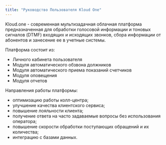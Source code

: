 ```yaml
---
title: "Руководство Пользователя Kloud One"
---
```


Kloud.one - современная мультизадачная облачная платформа предназначенная для обработки голосовой информации и тоновых сигналов (DTMF) входящих и исходящих звонков, сбора информации от абонентов и занесение ее в учетные системы.

Платформа состоит из:

- Личного кабинета пользователя
- Модуля автоматического обзвона должников
- Модуля автоматического приема показаний счетчиков
- Модуля оповещения
- Модуля отчетов

Направления работы платформы:

- оптимизацию работы колл-центра;
- улучшение качества клиентского сервиса;
- повышение лояльности клиента;
- получение ответа на часто задаваемые вопросы без использования оператора;
- повышение скорости обработки поступающих обращений и их количества;
- интеграцию с базами данных.